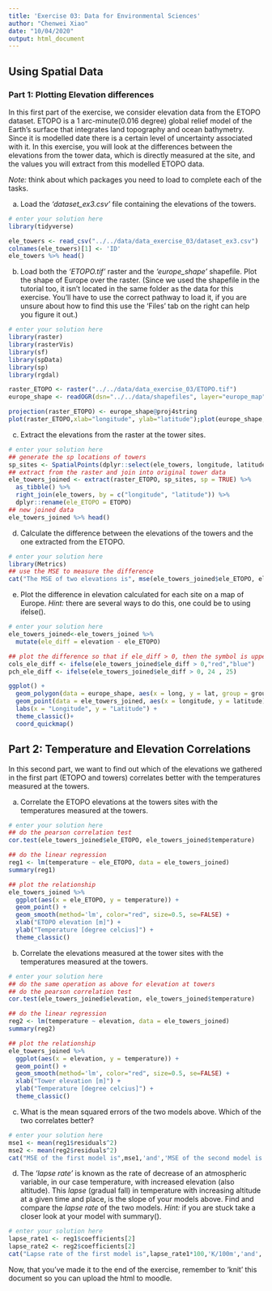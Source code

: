 ```yaml
---
title: 'Exercise 03: Data for Environmental Sciences'
author: "Chenwei Xiao"
date: "10/04/2020"
output: html_document
---
```


## Using Spatial Data 

### Part 1: Plotting Elevation differences

In this first part of the exercise, we consider elevation data from the ETOPO dataset. ETOPO is a 1 arc-minute(0.016 degree) global relief model of the Earth's surface that integrates land topography and ocean bathymetry. Since it is modelled date there is a certain level of uncertainty associated with it. In this exercise, you will look at the differences between the elevations from the tower data, which is directly measured at the site, and the values you will extract from this modelled ETOPO data.

_Note:_ think about which packages you need to load to complete each of the tasks.

a. Load the _'dataset_ex3.csv'_ file containing the elevations of the towers.
```r
# enter your solution here
library(tidyverse)

ele_towers <- read_csv("../../data/data_exercise_03/dataset_ex3.csv")
colnames(ele_towers)[1] <- 'ID'
ele_towers %>% head()
```

b. Load both the _'ETOPO.tif'_ raster and the _'europe_shape'_ shapefile. Plot the shape of Europe over the raster. 
(Since we used the shapefile in the tutorial too, it isn't located in the same folder as the data for this exercise. You'll have to use the correct pathway to load it, if you are unsure about how to find this use the 'Files' tab on the right can help you figure it out.)
```r
# enter your solution here
library(raster)
library(rasterVis)
library(sf)
library(spData)
library(sp)
library(rgdal)

raster_ETOPO <- raster("../../data/data_exercise_03/ETOPO.tif")
europe_shape <- readOGR(dsn="../../data/shapefiles", layer="europe_map")

projection(raster_ETOPO) <- europe_shape@proj4string
plot(raster_ETOPO,xlab="longitude", ylab="latitude");plot(europe_shape, add=TRUE)
```

c. Extract the elevations from the raster at the tower sites.
```r
# enter your solution here
## generate the sp locations of towers
sp_sites <- SpatialPoints(dplyr::select(ele_towers, longitude, latitude))
## extract from the raster and join into original tower data
ele_towers_joined <- extract(raster_ETOPO, sp_sites, sp = TRUE) %>% 
  as_tibble() %>% 
  right_join(ele_towers, by = c("longitude", "latitude")) %>% 
  dplyr::rename(ele_ETOPO = ETOPO)
## new joined data
ele_towers_joined %>% head()
```

d. Calculate the difference between the elevations of the towers and the one extracted from the ETOPO.
```r
# enter your solution here
library(Metrics)
## use the MSE to measure the difference
cat("The MSE of two elevations is", mse(ele_towers_joined$ele_ETOPO, ele_towers_joined$elevation))
```

e. Plot the difference in elevation calculated for each site on a map of Europe.
_Hint:_ there are several ways to do this, one could be to using ifelse().
```r
# enter your solution here
ele_towers_joined<-ele_towers_joined %>%
  mutate(ele_diff = elevation - ele_ETOPO)

## plot the difference so that if ele_diff > 0, then the symbol is upper red, or down blue.
cols_ele_diff <- ifelse(ele_towers_joined$ele_diff > 0,"red","blue")
pch_ele_diff <- ifelse(ele_towers_joined$ele_diff > 0, 24 , 25)

ggplot() +
  geom_polygon(data = europe_shape, aes(x = long, y = lat, group = group), fill=NA, colour = "black") +
  geom_point(data = ele_towers_joined, aes(x = longitude, y = latitude),color=cols_ele_diff, pch = pch_ele_diff, size=2) +
  labs(x = "Longitude", y = "Latitude") +
  theme_classic()+ 
  coord_quickmap()
```


## Part 2: Temperature and Elevation Correlations

In this second part, we want to find out which of the elevations we gathered in the first part (ETOPO and towers) correlates better with the temperatures measured at the towers.

a. Correlate the ETOPO elevations at the towers sites with the temperatures measured at the towers. 
```r
# enter your solution here
## do the pearson correlation test
cor.test(ele_towers_joined$ele_ETOPO, ele_towers_joined$temperature)

## do the linear regression
reg1 <- lm(temperature ~ ele_ETOPO, data = ele_towers_joined)
summary(reg1)

## plot the relationship
ele_towers_joined %>% 
  ggplot(aes(x = ele_ETOPO, y = temperature)) +
  geom_point() +
  geom_smooth(method='lm', color="red", size=0.5, se=FALSE) +
  xlab("ETOPO elevation [m]") +
  ylab("Temperature [degree celcius]") +
  theme_classic()
```

b. Correlate the elevations measured at the tower sites with the temperatures measured at the towers.
```r
# enter your solution here
## do the same operation as above for elevation at towers
## do the pearson correlation test
cor.test(ele_towers_joined$elevation, ele_towers_joined$temperature)

## do the linear regression
reg2 <- lm(temperature ~ elevation, data = ele_towers_joined)
summary(reg2)

## plot the relationship
ele_towers_joined %>% 
  ggplot(aes(x = elevation, y = temperature)) +
  geom_point() +
  geom_smooth(method='lm', color="red", size=0.5, se=FALSE) +
  xlab("Tower elevation [m]") +
  ylab("Temperature [degree celcius]") +
  theme_classic()
```

c. What is the mean squared errors of the two models above. Which of the two correlates better?
```r
# enter your solution here
mse1 <- mean(reg1$residuals^2)
mse2 <- mean(reg2$residuals^2)
cat("MSE of the first model is",mse1,'and','MSE of the second model is',mse2)
```

d. The _'lapse rate'_ is known as the rate of decrease of an atmospheric variable, in our case temperature, with increased elevation (also altitude). This _lapse_ (gradual fall)  in temperature with increasing altitude at a given time and place, is the slope of your models above. Find and compare the _lapse rate_ of the two models. _Hint:_ if you are stuck take a closer look at your model with summary().
```r
# enter your solution here
lapse_rate1 <- reg1$coefficients[2]
lapse_rate2 <- reg2$coefficients[2]
cat("Lapse rate of the first model is",lapse_rate1*100,'K/100m','and','lapse rate of the second model is',lapse_rate2*100,'K/100m.')
```

Now, that you've made it to the end of the exercise, remember to 'knit' this document so you can upload the html to moodle.